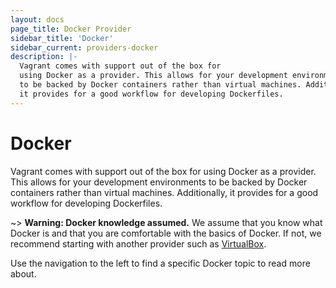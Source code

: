 ```yaml
---
layout: docs
page_title: Docker Provider
sidebar_title: 'Docker'
sidebar_current: providers-docker
description: |-
  Vagrant comes with support out of the box for
  using Docker as a provider. This allows for your development environments
  to be backed by Docker containers rather than virtual machines. Additionally,
  it provides for a good workflow for developing Dockerfiles.
---
```


# Docker

Vagrant comes with support out of the box for
using Docker as a provider. This allows for your development environments
to be backed by Docker containers rather than virtual machines. Additionally,
it provides for a good workflow for developing Dockerfiles.

~> **Warning: Docker knowledge assumed.** We assume that
you know what Docker is and that you are comfortable with the basics
of Docker. If not, we recommend starting with another provider such
as [VirtualBox](/docs/virtualbox).

Use the navigation to the left to find a specific Docker topic
to read more about.
